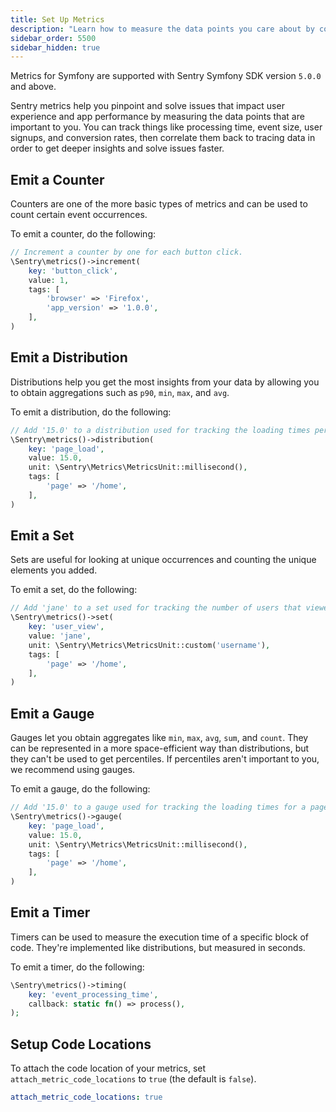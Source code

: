 ```yaml
---
title: Set Up Metrics
description: "Learn how to measure the data points you care about by configuring Metrics in your Symfony app."
sidebar_order: 5500
sidebar_hidden: true
---
```


<Include name="metrics-api-change.mdx" />

<Alert>

Metrics for Symfony are supported with Sentry Symfony SDK version `5.0.0` and above.

</Alert>

Sentry metrics help you pinpoint and solve issues that impact user experience and app performance by measuring the data points that are important to you. You can track things like processing time, event size, user signups, and conversion rates, then correlate them back to tracing data in order to get deeper insights and solve issues faster.

## Emit a Counter

Counters are one of the more basic types of metrics and can be used to count certain event occurrences.

To emit a counter, do the following:

```php
// Increment a counter by one for each button click.
\Sentry\metrics()->increment(
    key: 'button_click',
    value: 1,
    tags: [
        'browser' => 'Firefox',
        'app_version' => '1.0.0',
    ],
)
```

## Emit a Distribution

Distributions help you get the most insights from your data by allowing you to obtain aggregations such as `p90`, `min`, `max`, and `avg`.

To emit a distribution, do the following:

```php
// Add '15.0' to a distribution used for tracking the loading times per page.
\Sentry\metrics()->distribution(
    key: 'page_load',
    value: 15.0,
    unit: \Sentry\Metrics\MetricsUnit::millisecond(),
    tags: [
        'page' => '/home',
    ],
)
```

## Emit a Set

Sets are useful for looking at unique occurrences and counting the unique elements you added.

To emit a set, do the following:

```php
// Add 'jane' to a set used for tracking the number of users that viewed a page.
\Sentry\metrics()->set(
    key: 'user_view',
    value: 'jane',
    unit: \Sentry\Metrics\MetricsUnit::custom('username'),
    tags: [
        'page' => '/home',
    ],
)
```

## Emit a Gauge

Gauges let you obtain aggregates like `min`, `max`, `avg`, `sum`, and `count`. They can be represented in a more space-efficient way than distributions, but they can't be used to get percentiles. If percentiles aren't important to you, we recommend using gauges.

To emit a gauge, do the following:

```php
// Add '15.0' to a gauge used for tracking the loading times for a page.
\Sentry\metrics()->gauge(
    key: 'page_load',
    value: 15.0,
    unit: \Sentry\Metrics\MetricsUnit::millisecond(),
    tags: [
        'page' => '/home',
    ],
)
```

## Emit a Timer

Timers can be used to measure the execution time of a specific block of code. They're implemented like distributions, but measured in seconds.

To emit a timer, do the following:

```php
\Sentry\metrics()->timing(
    key: 'event_processing_time',
    callback: static fn() => process(),
);
```

## Setup Code Locations

To attach the code location of your metrics, set `attach_metric_code_locations` to `true` (the default is `false`).

```yaml {filename:config/packages/sentry.yaml}
attach_metric_code_locations: true
```

